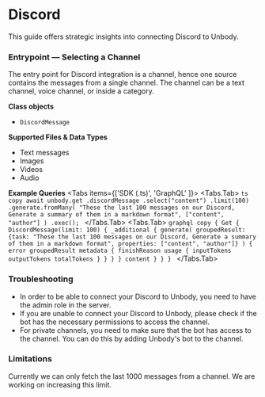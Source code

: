 
# Discord
This guide offers strategic insights into connecting Discord to Unbody.

### **Entrypoint** — Selecting a Channel

The entry point for Discord integration is a channel, hence one source contains the messages from a single channel. The channel can be a text channel, voice channel, or inside a category.

**Class objects**
- `DiscordMessage`

**Supported Files & Data Types**
- Text messages
- Images
- Videos
- Audio

**Example Queries**
<Tabs items={['SDK (.ts)', 'GraphQL' ]}>
    <Tabs.Tab>
        ```ts copy
            await unbody.get
                        .discordMessage
                        .select("content")
                        .limit(100)
                        .generate.fromMany(
                            "These the last 100 messages on our Discord, Generate a summary of them in a markdown format",
                            ["content", "author"]
                        )
                        .exec();
        ```
    </Tabs.Tab>
     <Tabs.Tab>
        ```graphql copy
            {
                Get {
                    DiscordMessage(limit: 100) {
                    _additional {
                        generate(
                        groupedResult: {task: "These the last 100 messages on our Discord, Generate a summary of them in a markdown format", properties: ["content", "author"]}
                        ) {
                        error
                        groupedResult
                        metadata {
                            finishReason
                            usage {
                            inputTokens
                            outputTokens
                            totalTokens
                            }
                        }
                        }
                    }
                    content
                    }
                }
            }
        ```
    </Tabs.Tab>
</Tabs>

### **Troubleshooting**
- In order to be able to connect your Discord to Unbody, you need to have the admin role in the server.
- If you are unable to connect your Discord to Unbody, please check if the bot has the necessary permissions to access the channel.
- For private channels, you need to make sure that the bot has access to the channel. You can do this by adding Unbody's bot to the channel.

### **Limitations**
<Callout type="warning" emoji="⚠️">
    Currently we can only fetch the last 1000 messages from a channel. We are working on increasing this limit.
</Callout>
